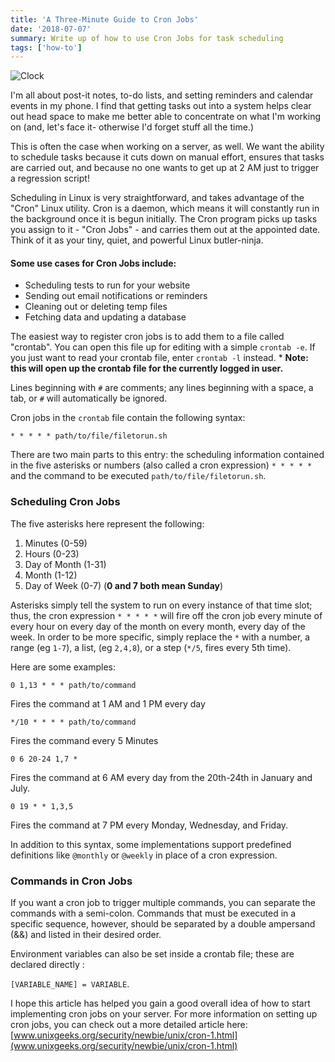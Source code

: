 ```yaml
---
title: 'A Three-Minute Guide to Cron Jobs'
date: '2018-07-07'
summary: Write up of how to use Cron Jobs for task scheduling
tags: ['how-to']
---
```


![Clock](/static/images/clock.jpeg)

I'm all about post-it notes, to-do lists, and setting reminders and calendar events in my phone. I find that getting tasks out into a system helps clear out head space to make me better able to concentrate on what I'm working on (and, let's face it- otherwise I'd forget stuff all the time.)

This is often the case when working on a server, as well. We want the ability to schedule tasks because it cuts down on manual effort, ensures that tasks are carried out, and because no one wants to get up at 2 AM just to trigger a regression script!

Scheduling in Linux is very straightforward, and takes advantage of the "Cron" Linux utility. Cron is a daemon, which means it will constantly run in the background once it is begun initially. The Cron program picks up tasks you assign to it - "Cron Jobs" - and carries them out at the appointed date. Think of it as your tiny, quiet, and powerful Linux butler-ninja.

#### Some use cases for Cron Jobs include:

- Scheduling tests to run for your website
- Sending out email notifications or reminders
- Cleaning out or deleting temp files
- Fetching data and updating a database

The easiest way to register cron jobs is to add them to a file called "crontab". You can open this file up for editing with a simple `crontab -e`. If you just want to read your crontab file, enter `crontab -l` instead. \* **Note: this will open up the crontab file for the currently logged in user.**

Lines beginning with `#` are comments; any lines beginning with a space, a tab, or `#` will automatically be ignored.

Cron jobs in the `crontab` file contain the following syntax:

`* * * * * path/to/file/filetorun.sh`

There are two main parts to this entry: the scheduling information contained in the five asterisks or numbers (also called a cron expression) `* * * * *` and the command to be executed `path/to/file/filetorun.sh`.

### Scheduling Cron Jobs

The five asterisks here represent the following:

1.  Minutes (0-59)
2.  Hours (0-23)
3.  Day of Month (1-31)
4.  Month (1-12)
5.  Day of Week (0-7) (**0 and 7 both mean Sunday**)

Asterisks simply tell the system to run on every instance of that time slot; thus, the cron expression `* * * * *` will fire off the cron job every minute of every hour on every day of the month on every month, every day of the week. In order to be more specific, simply replace the `*` with a number, a range (eg `1-7`), a list, (eg `2,4,8`), or a step (`*/5`, fires every 5th time).

Here are some examples:

`0 1,13 * * * path/to/command`

Fires the command at 1 AM and 1 PM every day

`*/10 * * * * path/to/command`

Fires the command every 5 Minutes

`0 6 20-24 1,7 *`

Fires the command at 6 AM every day from the 20th-24th in January and July.

`0 19 * * 1,3,5`

Fires the command at 7 PM every Monday, Wednesday, and Friday.

In addition to this syntax, some implementations support predefined definitions like `@monthly` or `@weekly` in place of a cron expression.

### Commands in Cron Jobs

If you want a cron job to trigger multiple commands, you can separate the commands with a semi-colon. Commands that must be executed in a specific sequence, however, should be separated by a double ampersand (&&) and listed in their desired order.

Environment variables can also be set inside a crontab file; these are declared directly :

`[VARIABLE_NAME] = VARIABLE`.

I hope this article has helped you gain a good overall idea of how to start implementing cron jobs on your server. For more information on setting up cron jobs, you can check out a more detailed article here:
[www.unixgeeks.org/security/newbie/unix/cron-1.html](www.unixgeeks.org/security/newbie/unix/cron-1.html)
